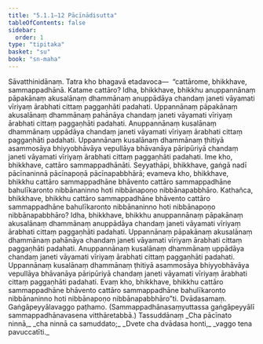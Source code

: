 ```yaml
---
title: "5.1.1–12 Pācīnādisutta"
tableOfContents: false
sidebar:
  order: 1
type: "tipitaka"
basket: "su"
book: "sn-maha"
---
```



<DynamicBreadcrumb />

<Division number="651–662" book="sn-maha" bookNo="14">

<Paragraph number="1284" book="sn-maha">
Sāvatthinidānaṃ. Tatra kho bhagavā etadavoca—  “cattārome, bhikkhave, sammappadhānā. Katame cattāro? Idha, bhikkhave, bhikkhu anuppannānaṃ pāpakānaṃ akusalānaṃ dhammānaṃ anuppādāya chandaṃ janeti vāyamati vīriyaṃ ārabhati cittaṃ paggaṇhāti padahati. Uppannānaṃ pāpakānaṃ akusalānaṃ dhammānaṃ pahānāya chandaṃ janeti vāyamati vīriyaṃ ārabhati cittaṃ paggaṇhāti padahati. Anuppannānaṃ kusalānaṃ dhammānaṃ uppādāya chandaṃ janeti vāyamati vīriyaṃ ārabhati cittaṃ paggaṇhāti padahati. Uppannānaṃ kusalānaṃ dhammānaṃ ṭhitiyā asammosāya bhiyyobhāvāya vepullāya bhāvanāya pāripūriyā chandaṃ janeti vāyamati vīriyaṃ ārabhati cittaṃ paggaṇhāti padahati. Ime kho, bhikkhave, cattāro sammappadhānāti.
</Paragraph>

<Paragraph number="1285" book="sn-maha">
Seyyathāpi, bhikkhave, gaṅgā nadī pācīnaninnā pācīnapoṇā pācīnapabbhārā; evameva kho, bhikkhave, bhikkhu cattāro sammappadhāne bhāvento cattāro sammappadhāne bahulīkaronto nibbānaninno hoti nibbānapoṇo nibbānapabbhāro. Kathañca, bhikkhave, bhikkhu cattāro sammappadhāne bhāvento cattāro sammappadhāne bahulīkaronto nibbānaninno hoti nibbānapoṇo nibbānapabbhāro? Idha, bhikkhave, bhikkhu anuppannānaṃ pāpakānaṃ akusalānaṃ dhammānaṃ anuppādāya chandaṃ janeti vāyamati vīriyaṃ ārabhati cittaṃ paggaṇhāti padahati. Uppannānaṃ pāpakānaṃ akusalānaṃ dhammānaṃ pahānāya chandaṃ janeti vāyamati vīriyaṃ ārabhati cittaṃ paggaṇhāti padahati. Anuppannānaṃ kusalānaṃ dhammānaṃ uppādāya chandaṃ janeti vāyamati vīriyaṃ ārabhati cittaṃ paggaṇhāti padahati. Uppannānaṃ kusalānaṃ dhammānaṃ ṭhitiyā asammosāya bhiyyobhāvāya vepullāya bhāvanāya pāripūriyā chandaṃ janeti vāyamati vīriyaṃ ārabhati cittaṃ paggaṇhāti padahati. Evaṃ kho, bhikkhave, bhikkhu cattāro sammappadhāne bhāvento cattāro sammappadhāne bahulīkaronto nibbānaninno hoti nibbānapoṇo nibbānapabbhāro”ti.

</Paragraph>
</Division>

<Paragraph number="1286" type="center" book="sn-maha">
Dvādasamaṃ.



</Paragraph>

<Paragraph number="1287" type="center" book="sn-maha">
Gaṅgāpeyyālavaggo paṭhamo.


</Paragraph>

<Paragraph number="1288" type="center" book="sn-maha">
(Sammappadhānasaṃyuttassa gaṅgāpeyyālī sammappadhānavasena vitthāretabbā.)

</Paragraph>

<Paragraph number="1289" type="center" book="sn-maha">
Tassuddānaṃ


</Paragraph>

<Paragraph number="1290" type="verses" book="sn-maha">
_Cha pācīnato ninnā,_  
_cha ninnā ca samuddato;_  
_Dvete cha dvādasa honti,_  
_vaggo tena pavuccatīti._
</Paragraph>